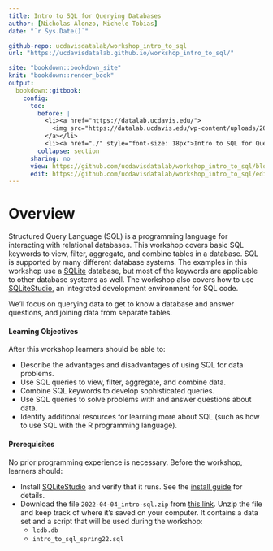 ```yaml
---
title: Intro to SQL for Querying Databases
author: [Nicholas Alonzo, Michele Tobias]
date: "`r Sys.Date()`"

github-repo: ucdavisdatalab/workshop_intro_to_sql
url: "https://ucdavisdatalab.github.io/workshop_intro_to_sql/"

site: "bookdown::bookdown_site"
knit: "bookdown::render_book"
output:
  bookdown::gitbook:
    config:
      toc:
        before: |
          <li><a href="https://datalab.ucdavis.edu/">
            <img src="https://datalab.ucdavis.edu/wp-content/uploads/2019/07/datalab-logo-full-color-rgb-1.png" style="height: 100%; width: 100%; object-fit: contain" />
          </a></li>
          <li><a href="./" style="font-size: 18px">Intro to SQL for Querying Databases</a></li>
        collapse: section
      sharing: no
      view: https://github.com/ucdavisdatalab/workshop_intro_to_sql/blob/master/%s
      edit: https://github.com/ucdavisdatalab/workshop_intro_to_sql/edit/master/%s
---
```


# Overview {-}

Structured Query Language (SQL) is a programming language for interacting with
relational databases. This workshop covers basic SQL keywords to view, filter,
aggregate, and combine tables in a database. SQL is supported by many different
database systems. The examples in this workshop use a [SQLite][sqlite]
database, but most of the keywords are applicable to other database systems as
well. The workshop also covers how to use [SQLiteStudio][sqlitestudio], an
integrated development environment for SQL code.

We’ll focus on querying data to get to know a database and answer questions,
and joining data from separate tables.


#### Learning Objectives {-}

After this workshop learners should be able to:

* Describe the advantages and disadvantages of using SQL for data problems.
* Use SQL queries to view, filter, aggregate, and combine data.
* Combine SQL keywords to develop sophisticated queries.
* Use SQL queries to solve problems with and answer questions about data.
* Identify additional resources for learning more about SQL (such as how to use
  SQL with the R programming language).


#### Prerequisites {-}

No prior programming experience is necessary. Before the workshop, learners
should:

* Install [SQLiteStudio][sqlitestudio] and verify that it runs. See the
  [install guide][install] for details.
* Download the file `2022-04-04_intro-sql.zip` from [this link][materials].
  Unzip the file and keep track of where it's saved on your computer. It
  contains a data set and a script that will be used during the workshop:
    + `lcdb.db`
    + `intro_to_sql_spring22.sql`

[sqlite]: https://sqlite.org/
[sqlitestudio]: https://sqlitestudio.pl/
[install]: https://ucdavisdatalab.github.io/install_guides/sql-and-database-tools.html#sqlitestudio
[materials]: https://drive.google.com/file/d/1Ans5_GIMgDlpLrNjPK0J9BhbqDTi4zUe/view?usp=sharing
